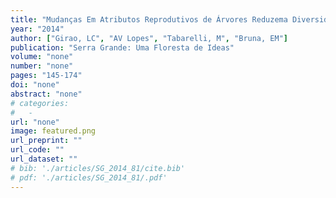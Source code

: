 ```yaml
---
title: "Mudanças Em Atributos Reprodutivos de Árvores Reduzema Diversidade Funcional Em Uma Paisagem Fragmentada de Floresta Atlântica"
year: "2014"
author: ["Girao, LC", "AV Lopes", "Tabarelli, M", "Bruna, EM"]
publication: "Serra Grande: Uma Floresta de Ideas"
volume: "none"
number: "none"
pages: "145-174"
doi: "none"
abstract: "none"
# categories: 
#   - 
url: "none"
image: featured.png
url_preprint: ""
url_code: ""
url_dataset: ""
# bib: './articles/SG_2014_81/cite.bib'
# pdf: './articles/SG_2014_81/.pdf'
---
```

